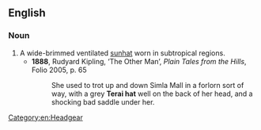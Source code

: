 ==English==

===Noun===
{{en-noun}}

# A wide-brimmed ventilated [[sunhat]] worn in subtropical regions.
#* '''1888''', Rudyard Kipling, ‘The Other Man’, ''Plain Tales from the Hills'', Folio 2005, p. 65
#*: She used to trot up and down Simla Mall in a forlorn sort of way, with a grey '''Terai hat''' well on the back of her head, and a shocking bad saddle under her.

[[Category:en:Headgear]]